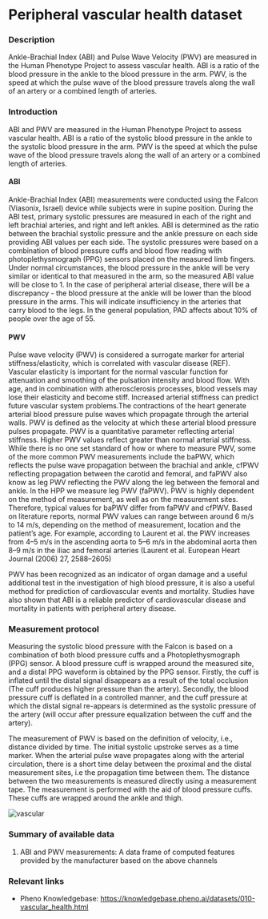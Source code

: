 # Peripheral vascular health dataset

### Description
Ankle-Brachial Index (ABI) and Pulse Wave Velocity (PWV) are measured in the Human Phenotype Project to assess vascular health. ABI is a ratio of the blood pressure in the ankle to the blood pressure in the arm. PWV, is the speed at which the pulse wave of the blood pressure travels along the wall of an artery or a combined length of arteries.

### Introduction
ABI and PWV are measured in the Human Phenotype Project to assess vascular health. ABI is a ratio of the systolic blood pressure in the ankle to the systolic blood pressure in the arm. PWV is the speed at which the pulse wave of the blood pressure travels along the wall of an artery or a combined length of arteries.

#### ABI
Ankle-Brachial Index (ABI) measurements were conducted using the Falcon (Viasonix, Israel) device while subjects were in supine position. During the ABI test, primary systolic pressures are measured in each of the right and left brachial arteries, and right and left ankles. ABI is determined as the ratio between the brachial systolic pressure and the ankle pressure on each side providing ABI values per each side. The systolic pressures were based on a combination of blood pressure cuffs and blood flow reading with photoplethysmograph (PPG) sensors placed on the measured limb fingers.  Under normal circumstances, the blood pressure in the ankle will be very similar or identical to that measured in the arm, so the measured ABI value will be close to 1. In the case of peripheral arterial disease, there will be a discrepancy - the blood pressure at the ankle will be lower than the blood pressure in the arms. This will indicate insufficiency in the arteries that carry blood to the legs. In the general population, PAD affects about 10% of people over the age of 55.

#### PWV
Pulse wave velocity (PWV) is considered a surrogate marker for arterial stiffness/elasticity, which is correlated with vascular disease (REF). Vascular elasticity is important for the normal vascular function for attenuation and smoothing of the pulsation intensity and blood flow. With age, and in combination with atherosclerosis processes, blood vessels may lose their elasticity and become stiff. Increased arterial stiffness can predict future vascular system problems.The contractions of the heart generate arterial blood pressure pulse waves which propagate through the arterial walls. PWV is defined as the velocity at which these arterial blood pressure pulses propagate. PWV is a quantitative parameter reflecting arterial stiffness. Higher PWV values reflect greater than normal arterial stiffness. 
While there is no one set standard of how or where to measure PWV, some of the more common PWV measurements include the baPWV, which reflects the pulse wave propagation between the brachial and ankle, cfPWV reflecting propagation between the carotid and femoral, and faPWV also know as leg PWV reflecting the PWV along the leg between the femoral and ankle.
In the HPP we measure leg PWV (faPWV). PWV is highly dependent on the method of measurement, as well as on the measurement sites. Therefore, typical values for baPWV differ from faPWV and cfPWV.
Based on literature reports, normal PWV values can range between around 6 m/s to 14 m/s, depending on the method of measurement, location and the patient’s age. For example, according to Laurent et al.  the PWV increases from 4–5 m/s in the ascending aorta to 5–6 m/s in the abdominal aorta then 8–9 m/s in the iliac and femoral arteries (Laurent et al. European Heart Journal (2006) 27, 2588–2605)

PWV has been recognized as an indicator of organ damage and a useful additional test in the investigation of high blood pressure, it is also a useful method for prediction of cardiovascular events and mortality. Studies have also shown that ABI is a reliable predictor of cardiovascular disease and mortality in patients with peripheral artery disease.

### Measurement protocol
Measuring the systolic blood pressure with the Falcon is based on a combination of both blood pressure cuffs and a Photoplethysmograph (PPG) sensor. A blood pressure cuff is wrapped around the measured site, and a distal PPG waveform is obtained by the PPG sensor. Firstly, the cuff is inflated until the distal signal disappears as a result of the total occlusion (The cuff produces higher pressure than the artery). Secondly, the blood pressure cuff is deflated in a controlled manner, and the cuff pressure at which the distal signal re-appears is determined as the systolic pressure of the artery (will occur after pressure equalization between the cuff and the artery).

The measurement of PWV is based on the definition of velocity, i.e., distance divided by time. The initial systolic upstroke serves as a time marker. When the arterial pulse wave propagates along with the arterial circulation, there is a short time delay between the proximal and the distal measurement sites, i.e the propagation time between them. The distance between the two measurements is measured directly using a measurement tape. The measurement is performed with the aid of blood pressure cuffs. These cuffs are wrapped around the ankle and thigh.

![vascular](/md/folders/10/vascular.png)

### Summary of available data
1. ABI and PWV measurements: A data frame of computed features provided by the manufacturer based on the above channels

### Relevant links
* Pheno Knowledgebase: https://knowledgebase.pheno.ai/datasets/010-vascular_health.html

